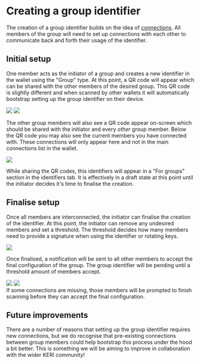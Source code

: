 
# Creating a group identifier

The creation of a group identifier builds on the idea of [connections](/fundamentals/credentials).
All members of the group will need to set up connections with each other to communicate back and forth their usage of the identifier.

## Initial setup

One member acts as the initiator of a group and creates a new identifier in the wallet using the "Group" type.
At this point, a QR code will appear which can be shared with the other members of the desired group.
This QR code is slightly different and when scanned by other wallets it will automatically bootstrap setting up the group identifier on their device.

<div className="galery-container">
  <Image
    src="/img/more/group-identifier/group-identifier-1.png"
    width={350}
    height={300}
  />
  <Image
    src="/img/more/group-identifier/group-identifier-2.png"
    width={350}
    height={300}
  />
</div>

The other group members will also see a QR code appear on-screen which should be shared with the initiator and every _other_ group member.
Below the QR code you may also see the current members you have connected with.
These connections will only appear here and not in the main connections list in the wallet.

<Image
    src="/img/more/group-identifier/group-identifier-3.png"
    width={350}
    height={300}
  />

<Callout type="info">
  While sharing the QR codes, this identifiers will appear in a "For groups"
  section in the identifiers tab. It is effectively in a draft state at this
  point until the initiator decides it's time to finalise the creation.
</Callout>

## Finalise setup

Once all members are interconnected, the initiator can finalise the creation of the identifier.
At this point, the initiator can remove any undesired members and set a threshold.
The threshold decides how many members need to provide a signature when using the identifier or rotating keys.

<Image
    src="/img/more/group-identifier/group-identifier-4.png"
    width={350}
    height={300}
  />

Once finalised, a notification will be sent to all other members to accept the final configuration of the group.
The group identifier will be pending until a threshold amount of members accept.

<div className="galery-container">
  <Image
    src="/img/more/group-identifier/group-identifier-5.png"
    width={350}
    height={300}
  />
  <Image
    src="/img/more/group-identifier/group-identifier-6.png"
    width={350}
    height={300}
  />
</div>

<Callout type="info">
  If some connections are missing, those members will be prompted to finish
  scanning before they can accept the final configuration.
</Callout>

## Future improvements

There are a number of reasons that setting up the group identifier requires new connections, but we do recognise that pre-existing connections between group members could help bootstrap this process under the hood a bit better.
This is something we will be aiming to improve in collaboration with the wider KERI community!
